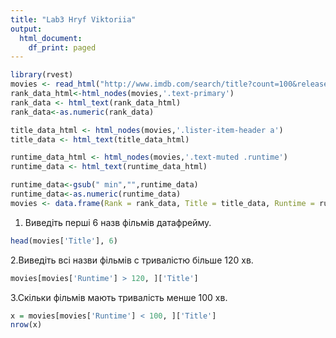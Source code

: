 ---
title: "Lab3 Hryf Viktoriia"
output:
  html_document:
    df_print: paged
---

 

```{r}
library(rvest) 
movies <- read_html("http://www.imdb.com/search/title?count=100&release_date=2017,2017&title_type=feature") 
rank_data_html<-html_nodes(movies,'.text-primary') 
rank_data <- html_text(rank_data_html) 
rank_data<-as.numeric(rank_data)

title_data_html <- html_nodes(movies,'.lister-item-header a') 
title_data <- html_text(title_data_html)

runtime_data_html <- html_nodes(movies,'.text-muted .runtime') 
runtime_data <- html_text(runtime_data_html)
```



```{r}
runtime_data<-gsub(" min","",runtime_data)
runtime_data<-as.numeric(runtime_data)
movies <- data.frame(Rank = rank_data, Title = title_data, Runtime = runtime_data, stringsAsFactors = FALSE )
```

1. Виведіть перші 6 назв фільмів датафрейму.

```{r}
head(movies['Title'], 6)
```
2.Виведіть всі назви фільмів с тривалістю більше 120 хв.

```{r}
movies[movies['Runtime'] > 120, ]['Title']
```
3.Скільки фільмів мають тривалість менше 100 хв.

```{r}
x = movies[movies['Runtime'] < 100, ]['Title']
nrow(x)
```